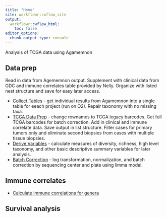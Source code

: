 ```yaml
---
title: "Home"
site: workflowr::wflow_site
output:
  workflowr::wflow_html:
    toc: false
editor_options:
  chunk_output_type: console
---
```


Analysis of TCGA data using Agamemnon

## Data prep

Read in data from Agememnon output. Supplement with clinical data from GDC and 
immune correlates table provided by Nelly. Organize with listed nest structure
and save for easy later access.

* [Collect Tables](collect_tables.html) - get individual results from Agamemnon into a single table for eeach project (run on O2). Repair taxonomy with no missing taxa.
* [TCGA Data Prep](tcga_data_prep.html) - change rownames to TCGA legacy barcodes. Get full TCGA barcodes for batch correction. Add in clinical and immune correlate data. Save output in list structure. Filter cases for primary tumors only and eliminate second biopsies from cases with multiple tissue biopsies.
* [Derive Variables](derive_vars.html) - calculate measures of diversity, richness, high level taxonomy, and other basic descriptive summary variables for later analysis.
* [Batch Correction](batch_correction.Rmd) - log transformation, normalization, and batch correction by sequencing center and plate using limma model.

## Immune correlates

* [Calculate immune correlations for genera](genus_models.html)

## Survival analysis


